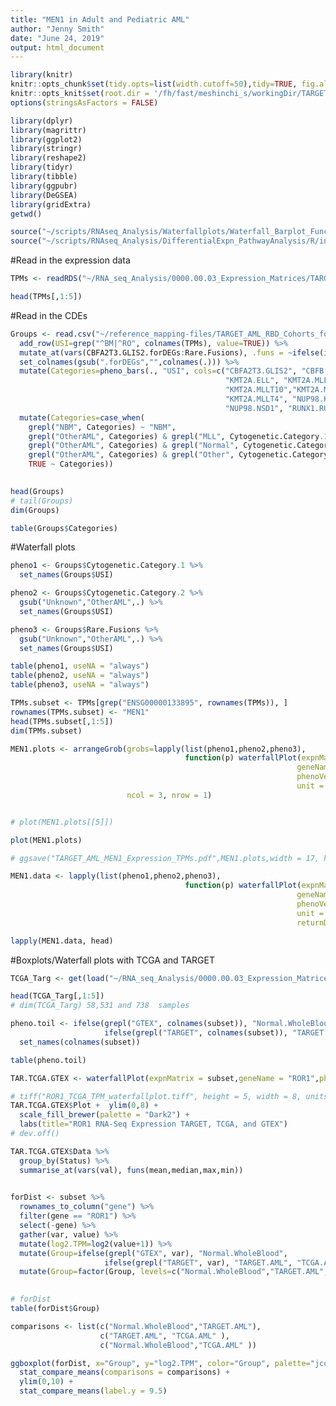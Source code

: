 ```yaml
---
title: "MEN1 in Adult and Pediatric AML"
author: "Jenny Smith"
date: "June 24, 2019"
output: html_document
---
```



```r
library(knitr)
knitr::opts_chunk$set(tidy.opts=list(width.cutoff=50),tidy=TRUE, fig.align='center', fig.height = 8, fig.width = 10)
knitr::opts_knit$set(root.dir = '/fh/fast/meshinchi_s/workingDir/TARGET/AML_TARGET/RNA/mRNAseq/analysis/2018.04.05_ROR1_MEN1_Waterfallplots_Expression/')
options(stringsAsFactors = FALSE)
```

```r
library(dplyr)
library(magrittr)
library(ggplot2)
library(stringr)
library(reshape2)
library(tidyr)
library(tibble)
library(ggpubr)
library(DeGSEA)
library(gridExtra)
getwd()
```

```r
source("~/scripts/RNAseq_Analysis/Waterfallplots/Waterfall_Barplot_Function_2017.05.22.r")
source("~/scripts/RNAseq_Analysis/DifferentialExpn_PathwayAnalysis/R/in_progress/ggplot_Themes_Function.r")
```

#Read in the expression data 

```r
TPMs <- readRDS("~/RNA_seq_Analysis/0000.00.03_Expression_Matrices/TARGET_AML_RBD_Kallisto_Quant_GeneLevel_TPM.RDS")

head(TPMs[,1:5])
```


#Read in the CDEs 

```r
Groups <- read.csv("~/reference_mapping-files/TARGET_AML_RBD_Cohorts_forDE_5.20.19.csv") %>% 
  add_row(USI=grep("^BM|^RO", colnames(TPMs), value=TRUE)) %>%
  mutate_at(vars(CBFA2T3.GLIS2.forDEGs:Rare.Fusions), .funs = ~ifelse(is.na(.), "NBM", .)) %>% 
  set_colnames(gsub(".forDEGs","",colnames(.))) %>%
  mutate(Categories=pheno_bars(., "USI", cols=c("CBFA2T3.GLIS2", "CBFB.MYH11", 
                                                "KMT2A.ELL", "KMT2A.MLLT1",
                                                "KMT2A.MLLT10","KMT2A.MLLT3",
                                                "KMT2A.MLLT4", "NUP98.KDM5A", 
                                                "NUP98.NSD1", "RUNX1.RUNX1T1"))) %>% 
  mutate(Categories=case_when(
    grepl("NBM", Categories) ~ "NBM", 
    grepl("OtherAML", Categories) & grepl("MLL", Cytogenetic.Category.1) ~ "KM2TA-X",
    grepl("OtherAML", Categories) & grepl("Normal", Cytogenetic.Category.1) ~ "Normal_Cyto", 
    grepl("OtherAML", Categories) & grepl("Other", Cytogenetic.Category.1) ~ "Other_Cyto", 
    TRUE ~ Categories))
  

head(Groups)
# tail(Groups)
dim(Groups)
```

```r
table(Groups$Categories)
```


#Waterfall plots 

```r
pheno1 <- Groups$Cytogenetic.Category.1 %>%
  set_names(Groups$USI)

pheno2 <- Groups$Cytogenetic.Category.2 %>% 
  gsub("Unknown","OtherAML",.) %>%
  set_names(Groups$USI)

pheno3 <- Groups$Rare.Fusions %>% 
  gsub("Unknown","OtherAML",.) %>%
  set_names(Groups$USI)

table(pheno1, useNA = "always")
table(pheno2, useNA = "always")
table(pheno3, useNA = "always")
```

```r
TPMs.subset <- TPMs[grep("ENSG00000133895", rownames(TPMs)), ]
rownames(TPMs.subset) <- "MEN1"
head(TPMs.subset[,1:5])
dim(TPMs.subset)
```

```r
MEN1.plots <- arrangeGrob(grobs=lapply(list(pheno1,pheno2,pheno3), 
                                       function(p) waterfallPlot(expnMatrix = TPMs.subset,  
                                                                geneName = "MEN1", 
                                                                phenoVector = p, 
                                                                unit = "TPM")), 
                          ncol = 3, nrow = 1)


# plot(MEN1.plots[[5]])
```

```r
plot(MEN1.plots)
```

```r
# ggsave("TARGET_AML_MEN1_Expression_TPMs.pdf",MEN1.plots,width = 17, height = 4, units = "in")
```

```r
MEN1.data <- lapply(list(pheno1,pheno2,pheno3), 
                                       function(p) waterfallPlot(expnMatrix = TPMs.subset,  
                                                                geneName = "MEN1", 
                                                                phenoVector = p, 
                                                                unit = "TPM", 
                                                                returnData = TRUE)[[1]])

lapply(MEN1.data, head)
```


#Boxplots/Waterfall plots with TCGA and TARGET  

```r
TCGA_Targ <- get(load("~/RNA_seq_Analysis/0000.00.03_Expression_Matrices/TcgaTargetGtex_NormBlood_AML_rsem_geneSymbol_dupGenesRemoved_tpm.RData"))

head(TCGA_Targ[,1:5])
# dim(TCGA_Targ) 58,531 and 738  samples
```

```r
pheno.toil <- ifelse(grepl("GTEX", colnames(subset)), "Normal.WholeBlood", 
                     ifelse(grepl("TARGET", colnames(subset)), "TARGET.AML", "TCGA.AML")) %>%
  set_names(colnames(subset))

table(pheno.toil)
```

```r

TAR.TCGA.GTEX <- waterfallPlot(expnMatrix = subset,geneName = "ROR1",phenoVector =  pheno.toil, unit="TPM", returnData = TRUE) 

# tiff("ROR1_TCGA_TPM_waterfallplot.tiff", height = 5, width = 8, units = "in", res=600)
TAR.TCGA.GTEX$Plot +  ylim(0,8) +
  scale_fill_brewer(palette = "Dark2") +
  labs(title="ROR1 RNA-Seq Expression TARGET, TCGA, and GTEX")
# dev.off()
```

```r
TAR.TCGA.GTEX$Data %>% 
  group_by(Status) %>%
  summarise_at(vars(val), funs(mean,median,max,min))
  
```

```r
forDist <- subset %>%
  rownames_to_column("gene") %>%
  filter(gene == "ROR1") %>%
  select(-gene) %>%
  gather(var, value) %>%
  mutate(log2.TPM=log2(value+1)) %>%
  mutate(Group=ifelse(grepl("GTEX", var), "Normal.WholeBlood", 
                     ifelse(grepl("TARGET", var), "TARGET.AML", "TCGA.AML"))) %>%
  mutate(Group=factor(Group, levels=c("Normal.WholeBlood","TARGET.AML", "TCGA.AML" )))
  

# forDist
table(forDist$Group)
```

```r
comparisons <- list(c("Normal.WholeBlood","TARGET.AML"),
                    c("TARGET.AML", "TCGA.AML" ),
                    c("Normal.WholeBlood","TCGA.AML" ))

ggboxplot(forDist, x="Group", y="log2.TPM", color="Group", palette="jco") +
  stat_compare_means(comparisons = comparisons) +
  ylim(0,10) +
  stat_compare_means(label.y = 9.5)

```



